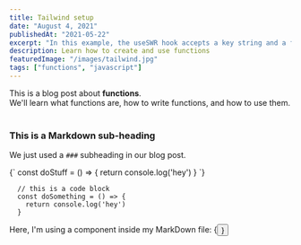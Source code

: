 ```yaml
---
title: Tailwind setup
date: "August 4, 2021"
publishedAt: "2021-05-22"
excerpt: "In this example, the useSWR hook accepts a key string and a fetcher function. key is a nnormally the API URL fetcher can be any asynchronous function which returns the data, you can use the native fetch or tools like Axios."
description: Learn how to create and use functions
featuredImage: "/images/tailwind.jpg"
tags: ["functions", "javascript"]
---
```


<div>
	This is a blog post about <strong>functions</strong>. <br />
	We'll learn what functions are, how to write functions, and how to use them.
</div>

<br />

### This is a Markdown sub-heading

We just used a `###` subheading in our blog post.

<SyntaxHighlighter language='javascript'>
	{`
    const doStuff = () => {
      return console.log('hey')
    }
  `}
</SyntaxHighlighter>

```
  // this is a code block
  const doSomething = () => {
    return console.log('hey')
  }
```

<div>
	Here, I'm using a component inside my MarkDown file: {<Button text={"Click me"} />}
</div>
